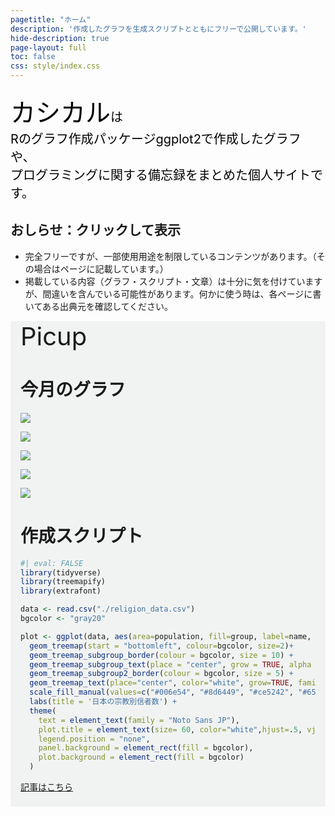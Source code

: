 ```yaml
---
pagetitle: "ホーム"
description: '作成したグラフを生成スクリプトとともにフリーで公開しています。'
hide-description: true
page-layout: full
toc: false
css: style/index.css
---
```


```{=html}
<style>
  .content {
    padding-top: 0rem !important; 
    background: rgba(0, 0, 0, 0); 
    box-shadow: 0px 0px 0px 0 rgba(0, 0, 0, 0);
    border-radius: 0rem;
  }

  .big-font {
    font-size: 40px; /* 24ピクセル */
  }

  .top-block {
    color: #000000ff;
    font-size: 20px;
    /* font-family:'Ubuntu Mono', monospace; */
  }


  .graph_of_month {
  background-color: rgb(137, 158, 148, .1); 
  padding-top: 0rem; 
  padding-bottom: .5rem;
  padding-left: 1rem;
  padding-right: 1rem;
  margin-bottom: .5rem;
  margin-left: auto;
  margin-right: auto;
}
</style>
```

:::{.top-block}
[カシカル]{.titlefont .big-font}は\
[R]{.monofont}のグラフ作成パッケージ[ggplot2]{.monofont}で作成したグラフや、\
プログラミングに関する備忘録をまとめた個人サイトです。
:::

::: {.callout-warning collapse="true"}
# おしらせ：クリックして表示
- 完全フリーですが、一部使用用途を制限しているコンテンツがあります。（その場合はページに記載しています。）
- 掲載している内容（グラフ・スクリプト・文章）は十分に気を付けていますが、間違いを含んでいる可能性があります。何かに使う時は、各ページに書いてある出典元を確認してください。
:::

::: {.graph_of_month}

[Picup]{.titlefont .big-font}

::: panel-tabset

# 今月のグラフ
![](./fig/religion_treemap.png){fig-alt="日本の宗教信者数（全部）"}

::: {layout-ncol="4"}

![](./contents/society/religion/religion_treemap_shinto.png){fig-alt="日本の宗教信者数（神道）"}

![](./contents/society/religion/religion_treemap_bukkyo.png){fig-alt="日本の宗教信者数（仏教）"}

![](./contents/society/religion/religion_treemap_kirisuto.png){fig-alt="日本の宗教信者数（キリスト教）"}

![](./contents/society/religion/religion_treemap_shokyo.png){fig-alt="日本の宗教信者数（諸教）"}

:::

# 作成スクリプト
```R
#| eval: FALSE
library(tidyverse)
library(treemapify)
library(extrafont)

data <- read.csv("./religion_data.csv")
bgcolor <- "gray20"

plot <- ggplot(data, aes(area=population, fill=group, label=name, subgroup=group, subgroup2=subgroup),color=black) + 
  geom_treemap(start = "bottomleft", colour=bgcolor, size=2)+
  geom_treemap_subgroup_border(colour = bgcolor, size = 10) +
  geom_treemap_subgroup_text(place = "center", grow = TRUE, alpha = 0.2, colour = "black", family = "Noto Sans JP", padding.x = grid::unit(5, "mm"), padding.y = grid::unit(5, "mm")) +
  geom_treemap_subgroup2_border(colour = bgcolor, size = 5) +
  geom_treemap_text(place="center", color="white", grow=TRUE, family = "Yu Mincho", padding.x = grid::unit(5, "mm"), padding.y = grid::unit(5, "mm")) +
  scale_fill_manual(values=c("#006e54", "#8d6449", "#ce5242", "#65318e")) +
  labs(title = '日本の宗教別信者数') +
  theme(
    text = element_text(family = "Noto Sans JP"),
    plot.title = element_text(size= 60, color="white",hjust=.5, vjust=.5),
    legend.position = "none",
    panel.background = element_rect(fill = bgcolor),
    plot.background = element_rect(fill = bgcolor)
  )
```
:::

<a href="./contents/society/religion/religion.qmd" class="btn btn-outline-primary">記事はこちら</a>

:::
<!-- ```{=html}
<style>
    .carousel {
        background-color: #8491c328;
        padding-top: 1rem;
        padding-bottom: 1rem;
    }
    .carousel-img {
        height: 200px;
        object-fit: contain;*/
    }
</style>

<div id="carouselExampleCaptions" class="carousel slide" data-bs-ride="carousel">
  <div class="carousel-indicators">
    <button type="button" data-bs-target="#carouselExampleCaptions" data-bs-slide-to="0" class="active" aria-current="true" aria-label="Slide 1"></button>
    <button type="button" data-bs-target="#carouselExampleCaptions" data-bs-slide-to="1" aria-label="Slide 2"></button>
    <button type="button" data-bs-target="#carouselExampleCaptions" data-bs-slide-to="2" aria-label="Slide 3"></button>
  </div>
  <div class="carousel-inner">
    <div class="carousel-item active" data-bs-interval="3000">
      <img src="./fig/6bs1_acpdt.png" class="d-block w-100 carousel-img" alt="...">
    </div>
    <div class="carousel-item" data-bs-interval="3000">
      <img src="./fig/koureika_愛知県.png" class="d-block w-100 carousel-img" alt="...">
    </div>
    <div class="carousel-item" data-bs-interval="3000">
      <img src="./fig/temp_lineplot_en.png" class="d-block w-100 carousel-img" alt="...">
    </div>
  </div>
  <button class="carousel-control-prev" type="button" data-bs-target="#carouselExampleCaptions" data-bs-slide="prev">
    <span class="carousel-control-prev-icon" aria-hidden="true"></span>
    <span class="visually-hidden">Previous</span>
  </button>
  <button class="carousel-control-next" type="button" data-bs-target="#carouselExampleCaptions" data-bs-slide="next">
    <span class="carousel-control-next-icon" aria-hidden="true"></span>
    <span class="visually-hidden">Next</span>
  </button>
</div>
``` -->

<!-- ::: {.content-container}

### グラフの種類から探す

::: {layout-ncol="4"}

![](./fig/line.png)

![](./fig/bar.png)

![](./fig/heat.png)

![](./fig/map.png)

:::
:::

###  -->
<!-- 
::: {.column-margin}
[![](./fig/r7halloween_catch.png){fig-alt="「地図でみる」ハロウィーンイベント2025"}](./contents/society/r7halloween/r7halloween.qmd)
:::


::: {.light-content}
This text will be shown in light mode.
:::


::: {.dark-content}
This text will be shown in dark mode.
:::

-->